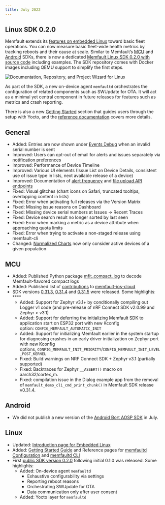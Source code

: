 ```yaml
---
title: July 2022
---
```


## Linux SDK 0.2.0

Memfault extends its [features on embedded Linux](/docs/linux/introduction)
toward basic fleet operations. You can now measure basic fleet-wide health
metrics by tracking reboots and their cause at scale. Similar to Memfault’s
[MCU](/docs/mcu/introduction) and [Android](/docs/android/introduction) SDKs,
there is now a dedicated
[Memfault Linux SDK 0.2.0 with source code](https://github.com/memfault/memfault-linux-sdk)
including examples. The SDK repository comes with Docker images including QEMU
support to simplify the first steps.

![Documentation, Repository, and Project Wizard for Linux](/img/blog/2022-07-31-Linux-SDK.png)

As part of the SDK, a new on-device agent `memfaultd` orchestrates the
configuration of related components such as SWUpdate for OTA. It will act as a
minimal yet central component in future releases for features such as metrics
and crash reporting.

There is also a new [Getting Started](/docs/linux/linux-getting-started-guide)
section that guides users through the setup with Yocto, and the
[reference documentation](/docs/linux/reference-memfaultd-configuration) covers
more details.

<!-- truncate -->

## General

- Added: Entries are now shown under
  [Events Debug](https://app.memfault.com/organizations/-/projects/-/events)
  when an invalid serial number is sent
- Improved: Users can opt-out of email for alerts and issues separately via
  [notification preferences](https://app.memfault.com/organizations/-/projects/-/settings)
- Improved: Performance of Device Timeline
- Improved: Various UI elements (Issue List on Device Details, consistent use of
  issue type in lists, next available release of a device)
- Improved: Documentation of
  [alert frequency](/docs/platform/alerts/#notification-frequency) and
  [file upload API endpoints](https://api-docs.memfault.com/#2d08c7d6-fc5e-4fc7-ac77-9d72e58ba7aa)
- Fixed: Visual glitches (chart icons on Safari, truncated tooltips, overlapping
  content in lists)
- Fixed: Error when activating full releases via the Version Matrix
- Fixed: Missing issue reasons on Dashboard
- Fixed: Missing device serial numbers at Issues → Recent Traces
- Fixed: Device search result no longer sorted by last seen
- Fixed: Error when marking a metric as a device attribute when approaching
  quota limits
- Fixed: Error when trying to activate a non-staged release using memfault-cli
- Changed: [Normalized Charts](/docs/platform/charts#chart-normalization) now
  only consider active devices of a given population

## MCU

- Added: Published Python package
  [mflt_compact_log](https://pypi.org/project/mflt-compact-log/) to decode
  Memfault-flavored compact logs
- Added: Published list of
  [contributions](https://github.com/memfault/memfault-ios-cloud/pull/1/files)
  to [memfault-ios-cloud](https://github.com/memfault/memfault-ios-cloud)
- SDK versions
  [0.31.3](https://github.com/memfault/memfault-firmware-sdk/blob/master/CHANGES.md#changes-between-memfault-sdk-0313-and-sdk-0312---july-8-2022),
  [0.31.4](https://github.com/memfault/memfault-firmware-sdk/blob/master/CHANGES.md#changes-between-memfault-sdk-0314-and-sdk-0313---july-19-2022)
  and
  [0.31.5](https://github.com/memfault/memfault-firmware-sdk/blob/master/CHANGES.md#changes-between-memfault-sdk-0315-and-sdk-0314---july-22-2022)
  were released. Some highlights: \*\*\*\*
  - Added: Support for Zephyr v3.1+ by conditionally compiling out Logger v1
    code (and pre-release of nRF Connect SDK v2.0.99 and Zephyr > v3.1)
  - Added: Support for deferring the initializing Memfault SDK to application
    start on ESP32 port with new Kconfig
    option: `CONFIG_MEMFAULT_AUTOMATIC_INIT`
  - Added: Support for initializing Memfault earlier in the system startup for
    diagnosing crashes in an early driver initialization on Zephyr port with new
    Kconfig
    options, `CONFIG_MEMFAULT_INIT_PRIORITY`/`CONFIG_MEMFAULT_INIT_LEVEL_POST_KERNEL`
  - Fixed: Build warnings on NRF Connect SDK + Zephyr v3.1 (partially supported)
  - Fixed: Backtraces for Zephyr `__ASSERT()` macro on aarch32/cortex_m.
  - Fixed: compilation issue in the Dialog example app from the removal
    of `memfault_demo_cli_cmd_print_chunk()` in Memfault SDK release v0.31.4.

## Android

- We did not publish a new version of the
  [Android Bort AOSP SDK](https://github.com/memfault/bort) in July.

## Linux

- Updated: [Introduction page for Embedded Linux](/docs/linux/introduction)
- Added: [Getting Started Guide](/docs/linux/linux-getting-started-guide) and
  Reference pages for
  [memfaultd Configuration](/docs/linux/reference-memfaultd-configuration/) and
  [memfaultd CLI](/docs/linux/reference-memfaultd-cli)
- First
  [public SDK version 0.2.0](https://github.com/memfault/memfault-linux-sdk/blob/-/CHANGELOG.md)
  following initial 0.1.0 was released. Some highlights:
  - Added: On-device agent `memfaultd`
    - Exhaustive configurability via settings
    - Reporting reboot reasons
    - Orchestrating SWUpdate for OTA
    - Data communication only after user consent
  - Added: Yocto layer for `memfaultd`
